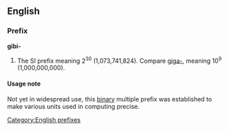 ==English==
===Prefix===
[[Category:English prefixes]]
'''gibi-'''

#The SI prefix meaning 2<sup>30</sup> (1,073,741,824). Compare [[giga-]], meaning 10<sup>9</sup> (1,000,000,000).

====Usage note====
Not yet in widespread use, this [[binary]] multiple prefix was established to make various units used in computing precise.